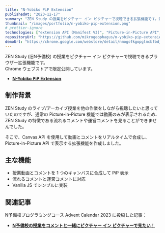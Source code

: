 ```yaml
---
title: "N-Yobiko PiP Extension"
publishedAt: "2023-12-17"
summary: "ZEN Study の授業をピクチャー イン ピクチャーで視聴できる拡張機能です。流れるコメントや運営コメントも表示されます。"
thumbnail: "/images/portfolio/n-yobiko-pip-extension.png"
# prettier-ignore
technologies: ["extension API (Manifest V3)", "Picture-in-Picture API", "Canvas API", "Vanilla JS"]
repositoryUrl: "https://github.com/mikrogeophagus/n-yobiko-pip-extension"
demoUrl: "https://chrome.google.com/webstore/detail/nmogofkgopglmcbfbdjbhnhofdgecnef"
---
```


ZEN Study (旧N予備校) の授業をピクチャー イン ピクチャーで視聴できるブラウザー拡張機能です。  
Chrome ウェブストアで限定公開しています。

- [**N-Yobiko PiP Extension**](https://chrome.google.com/webstore/detail/nmogofkgopglmcbfbdjbhnhofdgecnef)

## 制作背景

ZEN Study のライブ/アーカイブ授業を他の作業をしながら視聴したいと思っていたのですが、通常の Picture-in-Picture 機能では動画のみが表示されるため、ZEN Study の特徴である流れるコメントや運営コメントを見ることができませんでした。

そこで、Canvas API を使用して動画とコメントをリアルタイムで合成し、Picture-in-Picture API で表示する拡張機能を作成しました。

## 主な機能

- 授業動画とコメントを 1 つのキャンバスに合成して PiP 表示
- 流れるコメントと運営コメントに対応
- Vanilla JS でシンプルに実装

## 関連記事

N予備校プログラミングコース Advent Calendar 2023 に投稿した記事：

- [**N予備校の授業をコメントと一緒にピクチャー イン ピクチャーで見たい！**](https://qiita.com/nymphaea/items/0e72c040375be51c564e)
